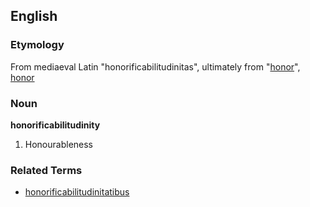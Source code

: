 ==English==
=== Etymology ===
From mediaeval Latin "honorificabilitudinitas", ultimately from "[[:la:honor|honor]]", [[honor]]

===Noun===
'''honorificabilitudinity'''
# Honourableness

=== Related Terms ===
*[[honorificabilitudinitatibus]]